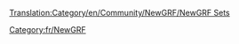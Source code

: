 [[Translation:Category/en/Community/NewGRF/NewGRF Sets]]

{{en/Bilingual box| Fr
| ''Une liste d'articles sur les ensembles [[fr/Manual/NewGRF|NewGRF]].''
| ''A list of [[en/Manual/NewGRF]] set articles.''}}

[[Category:fr/NewGRF]]